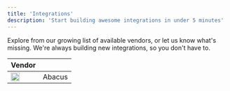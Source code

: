 ```yaml
---
title: 'Integrations'
description: 'Start building awesome integrations in under 5 minutes'
---
```


Explore from our growing list of available vendors, or let us know what's missing.
We're always building new integrations, so you don't have to.

|Vendor |  |
|---|----|
|<img height="20" width="20" src="/images/abacus_icon@2x.png" />| Abacus |

